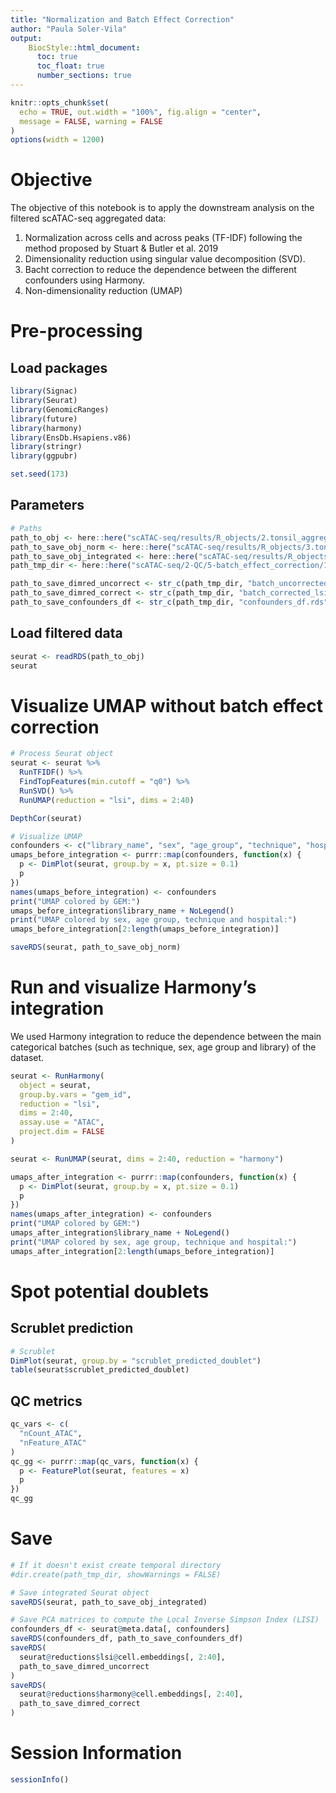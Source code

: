 ```yaml
---
title: "Normalization and Batch Effect Correction"
author: "Paula Soler-Vila"
output: 
    BiocStyle::html_document:
      toc: true
      toc_float: true
      number_sections: true
---
```


```r
knitr::opts_chunk$set(
  echo = TRUE, out.width = "100%", fig.align = "center",
  message = FALSE, warning = FALSE
)
options(width = 1200)
```

# Objective

The objective of this notebook is to apply the downstream analysis on the filtered scATAC-seq aggregated data:

1. Normalization across cells and across peaks (TF-IDF) following the method proposed by Stuart & Butler et al. 2019
2. Dimensionality reduction using singular value decomposition (SVD).
3. Bacht correction to reduce the dependence between the different confounders using Harmony.
4. Non-dimensionality reduction (UMAP)

# Pre-processing

## Load packages

```r
library(Signac)
library(Seurat)
library(GenomicRanges)
library(future)
library(harmony)
library(EnsDb.Hsapiens.v86)
library(stringr)
library(ggpubr)

set.seed(173)
```

## Parameters

```r
# Paths
path_to_obj <- here::here("scATAC-seq/results/R_objects/2.tonsil_aggregated_filtered.rds")
path_to_save_obj_norm <- here::here("scATAC-seq/results/R_objects/3.tonsil_aggregated_norm.rds")
path_to_save_obj_integrated <- here::here("scATAC-seq/results/R_objects/4.tonsil_aggregated_harmony.rds")
path_tmp_dir <- here::here("scATAC-seq/2-QC/5-batch_effect_correction/1-data_asses_scATAC/tmp/")

path_to_save_dimred_uncorrect <- str_c(path_tmp_dir, "batch_uncorrected_lsi.rds", sep = "")
path_to_save_dimred_correct <- str_c(path_tmp_dir, "batch_corrected_lsi.rds", sep = "")
path_to_save_confounders_df <- str_c(path_tmp_dir, "confounders_df.rds", sep = "") 
```

## Load filtered data

```r
seurat <- readRDS(path_to_obj)
seurat
```

# Visualize UMAP without batch effect correction

```r
# Process Seurat object
seurat <- seurat %>%
  RunTFIDF() %>% 
  FindTopFeatures(min.cutoff = "q0") %>%
  RunSVD() %>%
  RunUMAP(reduction = "lsi", dims = 2:40)

DepthCor(seurat)

# Visualize UMAP
confounders <- c("library_name", "sex", "age_group", "technique", "hospital")
umaps_before_integration <- purrr::map(confounders, function(x) {
  p <- DimPlot(seurat, group.by = x, pt.size = 0.1)
  p
})
names(umaps_before_integration) <- confounders
print("UMAP colored by GEM:")
umaps_before_integration$library_name + NoLegend()
print("UMAP colored by sex, age group, technique and hospital:")
umaps_before_integration[2:length(umaps_before_integration)]

saveRDS(seurat, path_to_save_obj_norm)
```

# Run and visualize Harmony's integration
We used Harmony integration to reduce the dependence between the main categorical batches (such as technique, sex, age group and library) of the dataset.

```r
seurat <- RunHarmony(
  object = seurat, 
  group.by.vars = "gem_id", 
  reduction = "lsi",
  dims = 2:40,
  assay.use = "ATAC",
  project.dim = FALSE
)

seurat <- RunUMAP(seurat, dims = 2:40, reduction = "harmony")

umaps_after_integration <- purrr::map(confounders, function(x) {
  p <- DimPlot(seurat, group.by = x, pt.size = 0.1)
  p
})
names(umaps_after_integration) <- confounders
print("UMAP colored by GEM:")
umaps_after_integration$library_name + NoLegend()
print("UMAP colored by sex, age group, technique and hospital:")
umaps_after_integration[2:length(umaps_before_integration)]
```

# Spot potential doublets

## Scrublet prediction

```r
# Scrublet
DimPlot(seurat, group.by = "scrublet_predicted_doublet")
table(seurat$scrublet_predicted_doublet)
```

## QC metrics

```r
qc_vars <- c(
  "nCount_ATAC",
  "nFeature_ATAC"
)
qc_gg <- purrr::map(qc_vars, function(x) {
  p <- FeaturePlot(seurat, features = x)
  p
})
qc_gg
```

# Save

```r
# If it doesn't exist create temporal directory
#dir.create(path_tmp_dir, showWarnings = FALSE) 

# Save integrated Seurat object
saveRDS(seurat, path_to_save_obj_integrated)

# Save PCA matrices to compute the Local Inverse Simpson Index (LISI)
confounders_df <- seurat@meta.data[, confounders]
saveRDS(confounders_df, path_to_save_confounders_df)
saveRDS(
  seurat@reductions$lsi@cell.embeddings[, 2:40],
  path_to_save_dimred_uncorrect
)
saveRDS(
  seurat@reductions$harmony@cell.embeddings[, 2:40],
  path_to_save_dimred_correct
)
```


# Session Information

```r
sessionInfo()
```
